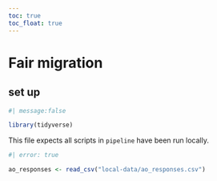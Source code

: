 ```yaml
---
toc: true
toc_float: true
---
```


# Fair migration

## set up

```r
#| message:false

library(tidyverse)

```

This file expects all scripts in `pipeline` have been run locally.

```r
#| error: true

ao_responses <- read_csv("local-data/ao_responses.csv")


```



